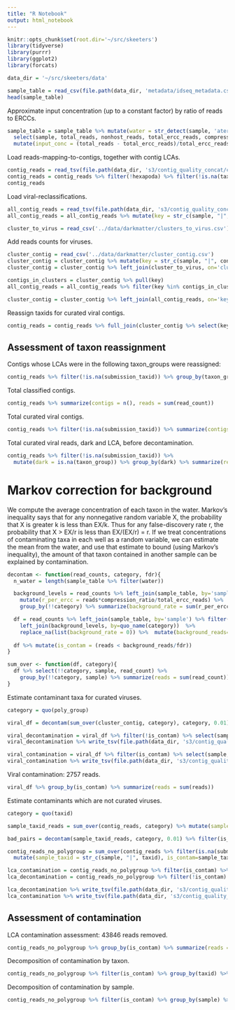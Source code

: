 ```yaml
---
title: "R Notebook"
output: html_notebook
---
```


```r
knitr::opts_chunk$set(root.dir='~/src/skeeters')
library(tidyverse)
library(purrr)
library(ggplot2)
library(forcats)
```

```r
data_dir = '~/src/skeeters/data'
```

```r
sample_table = read_csv(file.path(data_dir, 'metadata/idseq_metadata.csv'))
head(sample_table)
```

Approximate input concentration (up to a constant factor) by ratio of reads to ERCCs.

```r
sample_table = sample_table %>% mutate(water = str_detect(sample, 'ater')) %>%
  select(sample, total_reads, nonhost_reads, total_ercc_reads, compression_ratio, water) %>%
  mutate(input_conc = (total_reads - total_ercc_reads)/total_ercc_reads, nonhost_frac = nonhost_reads*compression_ratio/total_reads)
```

Load reads-mapping-to-contigs, together with contig LCAs.

```r
contig_reads = read_tsv(file.path(data_dir, 's3/contig_quality_concat/contig_stats_lca.tsv'))
contig_reads = contig_reads %>% filter(!hexapoda) %>% filter(!is.na(taxid)) %>% mutate(key = str_c(sample, "|", contig_name))
contig_reads
```

Load viral-reclassifications.

```r
all_contig_reads = read_tsv(file.path(data_dir, 's3/contig_quality_concat/contig_stats_all.tsv'))
all_contig_reads = all_contig_reads %>% mutate(key = str_c(sample, "|", contig_name))
```

```r
cluster_to_virus = read_csv('../data/darkmatter/clusters_to_virus.csv')
```

Add reads counts for viruses.

```r
cluster_contig = read_csv('../data/darkmatter/cluster_contig.csv')
cluster_contig = cluster_contig %>% mutate(key = str_c(sample, "|", contig))
cluster_contig = cluster_contig %>% left_join(cluster_to_virus, on='cluster') %>% filter(!is.na(name))

contigs_in_clusters = cluster_contig %>% pull(key)
all_contig_reads = all_contig_reads %>% filter(key %in% contigs_in_clusters) %>% select(key, read_count)

cluster_contig = cluster_contig %>% left_join(all_contig_reads, on='key')
```

Reassign taxids for curated viral contigs.

```r
contig_reads = contig_reads %>% full_join(cluster_contig %>% select(key, submission_taxid, sample, read_count)) %>% mutate(taxid = ifelse(is.na(submission_taxid), taxid, submission_taxid))
```

## Assessment of taxon reassignment

Contigs whose LCAs were in the following taxon_groups were reassigned:

```r
contig_reads %>% filter(!is.na(submission_taxid)) %>% group_by(taxon_group) %>% summarize(contigs = n(), reads = sum(read_count))
```

Total classified contigs.

```r
contig_reads %>% summarize(contigs = n(), reads = sum(read_count))
```


Total curated viral contigs.
```r
contig_reads %>% filter(!is.na(submission_taxid)) %>% summarize(contigs = n(), reads = sum(read_count))
```

Total curated viral reads, dark and LCA, before decontamination.

```r
contig_reads %>% filter(!is.na(submission_taxid)) %>% 
  mutate(dark = is.na(taxon_group)) %>% group_by(dark) %>% summarize(reads = sum(read_count))
```

# Markov correction for background

We compute the average concentration of each taxon in the water. Markov's inequality says that for any nonnegative random variable X, the probability that X is greater k is less than EX/k. Thus for any false-discovery rate r, the probability that X > EX/r is less than EX/(EX/r) = r. If we treat concentrations of contaminating taxa in each well as a random variable, we can estimate the mean from the water, and use that estimate to bound (using Markov's inequality), the amount of that taxon contained in another sample can be explained by contamination.

```r
decontam <- function(read_counts, category, fdr){
  n_water = length(sample_table %>% filter(water))

  background_levels = read_counts %>% left_join(sample_table, by='sample') %>% filter(water) %>%
    mutate(r_per_ercc = reads*compression_ratio/total_ercc_reads) %>%
    group_by(!!category) %>% summarize(background_rate = sum(r_per_ercc)/n_water)

  df = read_counts %>% left_join(sample_table, by='sample') %>% filter(!water) %>%
    left_join(background_levels, by=quo_name(category))  %>%
    replace_na(list(background_rate = 0)) %>%  mutate(background_reads=total_ercc_reads*background_rate/compression_ratio) 
    
  df %>% mutate(is_contam = (reads < background_reads/fdr))
}
```

```r
sum_over <- function(df, category){
  df %>% select(!!category, sample, read_count) %>% 
    group_by(!!category, sample) %>% summarize(reads = sum(read_count))
}
```

Estimate contaminant taxa for curated viruses.

```r
category = quo(poly_group)

viral_df = decontam(sum_over(cluster_contig, category), category, 0.01)

viral_decontamination = viral_df %>% filter(!is_contam) %>% select(sample, poly_group, reads)
viral_decontamination %>% write_tsv(file.path(data_dir, 's3/contig_quality_concat/viral_decontam.tsv'))

viral_contamination = viral_df %>% filter(is_contam) %>% select(sample, poly_group, reads)
viral_contamination %>% write_tsv(file.path(data_dir, 's3/contig_quality_concat/viral_contamination.tsv'))

```

Viral contamination: 2757 reads.

```r
viral_df %>% group_by(is_contam) %>% summarize(reads = sum(reads))
```

Estimate contaminants which are not curated viruses.

```r
category = quo(taxid)

sample_taxid_reads = sum_over(contig_reads, category) %>% mutate(sample_taxid = str_c(sample, "|", taxid))

bad_pairs = decontam(sample_taxid_reads, category, 0.01) %>% filter(is_contam) %>% pull(sample_taxid)

contig_reads_no_polygroup = sum_over(contig_reads %>% filter(is.na(submission_taxid)), category) %>% 
  mutate(sample_taxid = str_c(sample, "|", taxid), is_contam=sample_taxid %in% bad_pairs)

lca_contamination = contig_reads_no_polygroup %>% filter(is_contam) %>% select(sample, taxid, reads)
lca_decontamination = contig_reads_no_polygroup %>% filter(!is_contam) %>% select(sample, taxid, reads)

lca_decontamination %>% write_tsv(file.path(data_dir, 's3/contig_quality_concat/lca_decontam.tsv'))
lca_contamination %>% write_tsv(file.path(data_dir, 's3/contig_quality_concat/lca_contamination.tsv'))
```

## Assessment of contamination

LCA contamination assessment: 43846 reads removed.

```r
contig_reads_no_polygroup %>% group_by(is_contam) %>% summarize(reads = sum(reads))
```

Decomposition of contamination by taxon.

```r
contig_reads_no_polygroup %>% filter(is_contam) %>% group_by(taxid) %>% summarize(reads = sum(reads)) %>% arrange(desc(reads))
```

Decomposition of contamination by sample.

```r
contig_reads_no_polygroup %>% filter(is_contam) %>% group_by(sample) %>% summarize(reads = sum(reads)) %>% arrange(desc(reads))
```



